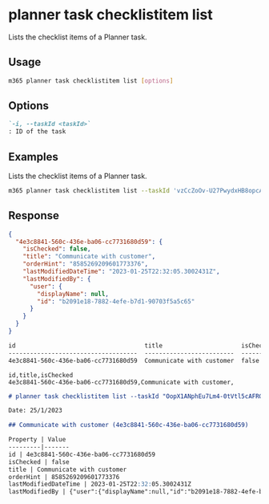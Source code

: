
# planner task checklistitem list

Lists the checklist items of a Planner task.

## Usage

```sh
m365 planner task checklistitem list [options]
```

## Options

```md definition-list
`-i, --taskId <taskId>`
: ID of the task
```

<Global />

## Examples

Lists the checklist items of a Planner task.

```sh
m365 planner task checklistitem list --taskId 'vzCcZoOv-U27PwydxHB8opcADJo-'
```

## Response

<Tabs>
  <TabItem value="JSON">

  ```json
  {
    "4e3c8841-560c-436e-ba06-cc7731680d59": {
      "isChecked": false,
      "title": "Communicate with customer",
      "orderHint": "8585269209601773376",
      "lastModifiedDateTime": "2023-01-25T22:32:05.3002431Z",
      "lastModifiedBy": {
        "user": {
          "displayName": null,
          "id": "b2091e18-7882-4efe-b7d1-90703f5a5c65"
        }
      }
    }
  }
  ```

  </TabItem>
  <TabItem value="Text">

  ```txt
  id                                    title                      isChecked
  ------------------------------------  -------------------------  ---------
  4e3c8841-560c-436e-ba06-cc7731680d59  Communicate with customer  false
  ```

  </TabItem>
  <TabItem value="CSV">

  ```csv
  id,title,isChecked
  4e3c8841-560c-436e-ba06-cc7731680d59,Communicate with customer,
  ```

  </TabItem>
  <TabItem value="Markdown">

  ```md
  # planner task checklistitem list --taskId "OopX1ANphEu7Lm4-0tVtl5cAFRGQ"

  Date: 25/1/2023

  ## Communicate with customer (4e3c8841-560c-436e-ba06-cc7731680d59)

  Property | Value
  ---------|-------
  id | 4e3c8841-560c-436e-ba06-cc7731680d59
  isChecked | false
  title | Communicate with customer
  orderHint | 8585269209601773376
  lastModifiedDateTime | 2023-01-25T22:32:05.3002431Z
  lastModifiedBy | {"user":{"displayName":null,"id":"b2091e18-7882-4efe-b7d1-90703f5a5c65"}}
  ```

  </TabItem>
</Tabs>

